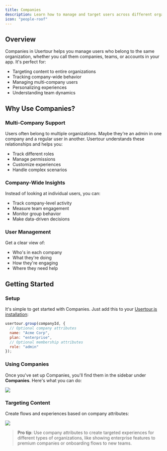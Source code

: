 ```yaml
---
title: Companies
description: Learn how to manage and target users across different organizations in your application
icon: "people-roof"
---
```


## Overview

Companies in Usertour helps you manage users who belong to the same organization, whether you call them companies, teams, or accounts in your app. It's perfect for:
- Targeting content to entire organizations
- Tracking company-wide behavior
- Managing multi-company users
- Personalizing experiences
- Understanding team dynamics

## Why Use Companies?

### Multi-Company Support
Users often belong to multiple organizations. Maybe they're an admin in one company and a regular user in another. Usertour understands these relationships and helps you:
- Track different roles
- Manage permissions
- Customize experiences
- Handle complex scenarios

### Company-Wide Insights
Instead of looking at individual users, you can:
- Track company-level activity
- Measure team engagement
- Monitor group behavior
- Make data-driven decisions

### User Management
Get a clear view of:
- Who's in each company
- What they're doing
- How they're engaging
- Where they need help

## Getting Started

### Setup
It's simple to get started with Companies. Just add this to your [Usertour.js installation](/developers/usertourjs-reference/installation):

```javascript
usertour.group(companyId, {
  // Optional company attributes
  name: "Acme Corp",
  plan: "enterprise",
  // Optional membership attributes
  role: "admin"
});
```

### Using Companies

Once you've set up Companies, you'll find them in the sidebar under **Companies**. Here's what you can do:

![](/images/company.png)

### Targeting Content
Create flows and experiences based on company attributes:

![](/images/companies-conditions.png)

> **Pro tip**: Use company attributes to create targeted experiences for different types of organizations, like showing enterprise features to premium companies or onboarding flows to new teams.